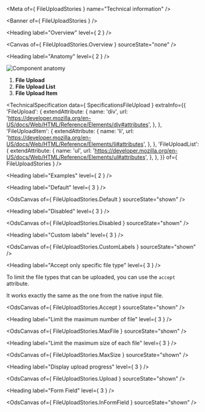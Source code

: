 
<Meta of={ FileUploadStories } name="Technical information" />

<Banner of={ FileUploadStories } />

<Heading label="Overview" level={ 2 } />

<Canvas of={ FileUploadStories.Overview } sourceState="none" />

<Heading label="Anatomy" level={ 2 } />

![Component anatomy](components/file-upload/anatomy-tech.png "Component anatomy")

1. **File Upload**
2. **File Upload List**
3. **File Upload Item**

<TechnicalSpecification
  data={ SpecificationsFileUpload }
  extraInfo={{
    'FileUpload': {
      extendAttribute: {
        name: 'div',
        url: 'https://developer.mozilla.org/en-US/docs/Web/HTML/Reference/Elements/div#attributes',
      },
    },
    'FileUploadItem': {
      extendAttribute: {
        name: 'li',
        url: 'https://developer.mozilla.org/en-US/docs/Web/HTML/Reference/Elements/li#attributes',
      },
    },
    'FileUploadList': {
      extendAttribute: {
        name: 'ul',
        url: 'https://developer.mozilla.org/en-US/docs/Web/HTML/Reference/Elements/ul#attributes',
      },
    },
  }}
  of={ FileUploadStories } />

<Heading label="Examples" level={ 2 } />

<Heading label="Default" level={ 3 } />

<OdsCanvas of={ FileUploadStories.Default } sourceState="shown" />

<Heading label="Disabled" level={ 3 } />

<OdsCanvas of={ FileUploadStories.Disabled } sourceState="shown" />

<Heading label="Custom labels" level={ 3 } />

<OdsCanvas of={ FileUploadStories.CustomLabels } sourceState="shown" />

<Heading label="Accept only specific file type" level={ 3 } />

To limit the file types that can be uploaded, you can use the `accept` attribute.

It works exactly the same as the one from the native <ExternalLink href="https://developer.mozilla.org/en-US/docs/Web/HTML/Attributes/accept" target="_blank">input file</ExternalLink>.

<OdsCanvas of={ FileUploadStories.Accept } sourceState="shown" />

<Heading label="Limit the maximum number of file" level={ 3 } />

<OdsCanvas of={ FileUploadStories.MaxFile } sourceState="shown" />

<Heading label="Limit the maximum size of each file" level={ 3 } />

<OdsCanvas of={ FileUploadStories.MaxSize } sourceState="shown" />

<Heading label="Display upload progress" level={ 3 } />

<OdsCanvas of={ FileUploadStories.Upload } sourceState="shown" />

<Heading label="Form Field" level={ 3 } />

<OdsCanvas of={ FileUploadStories.InFormField } sourceState="shown" />
